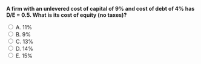::: {.question-block}

<form onsubmit="event.preventDefault(); checkAnswer('module7_mcq_q13')" data-correct-answer="A">
<strong style="display: block;">A firm with an unlevered cost of capital of 9% and cost of debt of 4% has D/E = 0.5. What is its cost of equity (no taxes)?</strong>

<label><input type="radio" name="module7_mcq_q13" value="A"> A. 11%</label><br>
<label><input type="radio" name="module7_mcq_q13" value="B"> B. 9%</label><br>
<label><input type="radio" name="module7_mcq_q13" value="C"> C. 13%</label><br>
<label><input type="radio" name="module7_mcq_q13" value="D"> D. 14%</label><br>
<label><input type="radio" name="module7_mcq_q13" value="E"> E. 15%</label><br>
</form>

<div id="feedback-module7_mcq_q13" class="feedback" data-status="" style="display:none;">
✅ Correct: A. $r_E = 0.09 + 0.5(0.09 - 0.04) = 0.115 ≈ 11\%$.
</div>

:::
